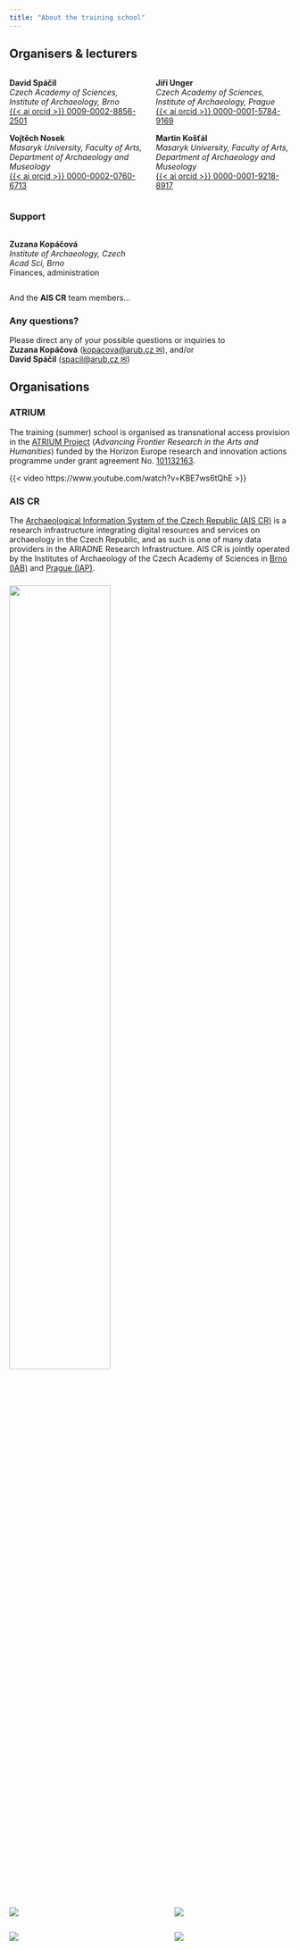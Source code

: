 ```yaml
---
title: "About the training school"
---
```


## Organisers & lecturers

:::: {.columns}
::: {.column width=50%}

**David Spáčil**  
*Czech Academy of Sciences, Institute of Archaeology, Brno*  
[{{< ai orcid >}} 0009-0002-8856-2501](https://orcid.org/0009-0002-8856-2501)

**Vojtěch Nosek**  
*Masaryk University, Faculty of Arts, Department of Archaeology and Museology*  
[{{< ai orcid >}} 0000-0002-0760-6713](https://orcid.org/0000-0002-0760-6713)


:::
::: {.column width=50%}

**Jiří Unger**  
*Czech Academy of Sciences, Institute of Archaeology, Prague*  
[{{< ai orcid >}} 0000-0001-5784-9169](https://orcid.org/0000-0001-5784-9169)

**Martin Košťál**  
*Masaryk University, Faculty of Arts, Department of Archaeology and Museology*  
[{{< ai orcid >}} 0000-0001-9218-8917](https://orcid.org/0000-0001-9218-8917)

:::
::::

### Support

:::: {.columns}
::: {.column width=50%}

**Zuzana Kopáčová**  
*Institute of Archaeology, Czech Acad Sci, Brno*  
Finances, administration

:::
::: {.column width=50%}


:::
::::

And the **AIS CR** team members...

### Any questions?

Please direct any of your possible questions or inquiries to  
**Zuzana Kopáčová** ([kopacova@arub.cz &#9993;](mailto:kopacova@arub.cz)), and/or  
**David Spáčil** ([spacil@arub.cz &#9993;](mailto:spacil@arub.cz))


## Organisations

### ATRIUM

::::{.justify}

The training (summer) school is organised as transnational access provision in the [ATRIUM Project](https://atrium-research.eu/){.external} (*Advancing Frontier Research in the Arts and Humanities*) funded by the Horizon Europe research and innovation actions programme under grant agreement No. [101132163](https://cordis.europa.eu/project/id/101132163){.external}.

::::

{{< video https://www.youtube.com/watch?v=KBE7ws6tQhE >}}


<!--### ARIADNE 

[ARIADNE Research Infrastructure](https://www.ariadne-research-infrastructure.eu/){.external} is a non-profit organisation that aggregates, integrates, and provides access to over 4 million archaeological data resources. 
Access is facilitated through the comprehensive data catalogue [ARIADNE Portal](https://portal.ariadne-infrastructure.eu/){.external} (see the short video below for more details) and directly through a SPARQL endpoint to the linked-open data triple store, the ARIADNE Knowledge Base.

One of the goals of the training school is to enable *programmatic* access to these resources by introducing the basics of knowledge representation in the triple store, explaining the ARIADNE [AO-Cat Ontology](https://zenodo.org/doi/10.5281/zenodo.7818374){.external}, and providing training in building SPARQL queries.

{{< video https://vimeo.com/1015562684 >}}

-->
### AIS CR 

::::{.justify}

The [Archaeological Information System of the Czech Republic (AIS CR)](https://www.aiscr.cz/en/){.external} is a research infrastructure integrating digital resources and services on archaeology in the Czech Republic, and as such is one of many data providers in the ARIADNE Research Infrastructure. 
AIS CR is jointly operated by the Institutes of Archaeology of the Czech Academy of Sciences in [Brno (IAB)](https://www.arub.cz/){.external} and [Prague (IAP)](https://www.arup.cas.cz/){.external}.

::::


### 

[![](figs/Clay.png){fig-align="center" width=60%}](https://atrium-research.eu)

:::: {.columns}
::: {.column width=45%}
[![](figs/arub.png)](https://www.arub.cz/)

:::
::: {.column width=10%}
:::
::: {.column width=45%}
[![](figs/arup.png)](https://www.arup.cz/)
:::
::::



:::: {.columns}
::: {.column width=40%}
[![](figs/aiscr.png)](https://www.aiscr.cz/en/)
:::
::: {.column width=15%}
:::
::: {.column width=45%}
![](figs/eu.png)
:::
::::
